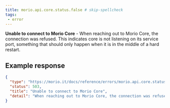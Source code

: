 ```yaml
---
title: morio.api.core.status.false # skip-spellcheck
tags:
 - error
---
```



<!-- MORIO_AUTO_GENERATED_CONTENT_STARTS - Manual changes made below will be overwritten skip-spellcheck -->
__Unable to connect to Morio Core__ - When reaching out to Morio Core, the connection was refused. This indicates core is not listening on its service port, something that should only happen when it is in the middle of a hard restart.
<!-- MORIO_AUTO_GENERATED_CONTENT_ENDS - Manual changes made above will be overwritten skip-spellcheck -->


<!-- MORIO_AUTO_GENERATED_CONTENT_STARTS - Manual changes made below will be overwritten skip-spellcheck -->
## Example response

```json
{
  "type": "https://morio.it/docs/reference/errors/morio.api.core.status.false",
  "status": 503,
  "title": "Unable to connect to Morio Core",
  "detail": "When reaching out to Morio Core, the connection was refused. This indicates core is not listening on its service port, something that should only happen when it is in the middle of a hard restart."
}
```
<!-- MORIO_AUTO_GENERATED_CONTENT_ENDS - Manual changes made above will be overwritten skip-spellcheck -->
